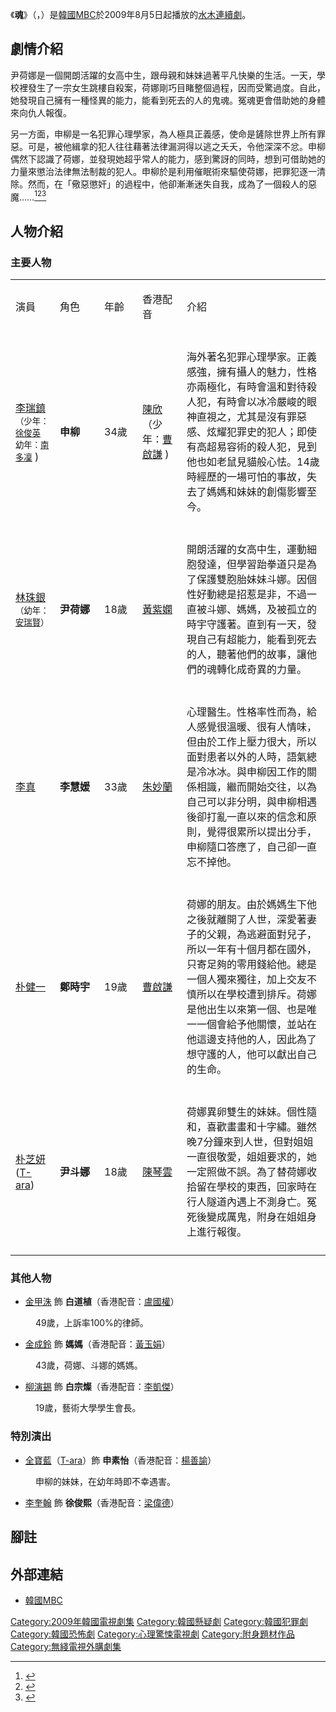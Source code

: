 {{Infobox Television
| show_name            = 魂
| original_name        = {{lang|ko|혼}}
| image                = [[File:Hon.jpg|250px]]
| caption             = 
| show_name_2 = 
| genre                = 
| format              = 
| creator             = 
| developer        = 
| writer               = [[仁恩雅|仁恩雅]]、[[高恩南|高恩南]]
| director           = [[金相浩_(導演)|金相浩]]、[[姜大善|姜大善]]
| creative_director    = 
| presenter            = 
| starring             = [[李瑞鎮|李瑞鎮]]、[[林珠銀|林珠銀]]、[[李真|李真]]<br />[[朴建日|朴建日]]、[[朴智妍_(1993年)|朴智妍]]
| slogan               =
| theme_music_composer = 
| opentheme            = 
| endtheme             = 
| composer             = 
| country              = {{KOR}}
| language             = [[韓語|韓語]]
| num_seasons          = <!-- or num_series -->
| num_episodes         = 10
| list_episodes        = 
| executive_producer   = 
| producer             = 
| location             = 
| runtime              = 約70分鐘（含廣告）
| company              = 
| distributor          = 
| channel              = [[文化廣播_(韓國)|MBC]]
| first_run            = {{KOR}}
| first_aired          = {{start date|2009|8|5}}
| last_aired           = {{end date|2009|9|3}}
| status               = 
| preceded_by          = [[Triple|Triple]]
| followed_by          = [[向大地頭球|向大地頭球]]
| related              = 
| website              = http://www.imbc.com/broad/tv/drama/hon/
| production_website   = 
}}

《'''魂'''》（{{lang-ko|'''혼'''}}，{{lang-en|'''Hon'''}}）是[[韓國|韓國]][[文化廣播_(韓國)|MBC]]於2009年8月5日起播放的[[MBC水木連續劇|水木連續劇]]。

== 劇情介紹 ==
尹荷娜是一個開朗活躍的女高中生，跟母親和妹妹過著平凡快樂的生活。一天，學校裡發生了一宗女生跳樓自殺案，荷娜剛巧目睹整個過程，因而受驚過度。自此，她發現自己擁有一種怪異的能力，能看到死去的人的鬼魂。冤魂更會借助她的身體來向仇人報復。

另一方面，申柳是一名犯罪心理學家，為人極具正義感，使命是鏟除世界上所有罪惡。可是，被他緝拿的犯人往往藉著法律漏洞得以逃之夭夭，令他深深不忿。申柳偶然下認識了荷娜，並發現她超乎常人的能力，感到驚訝的同時，想到可借助她的力量來懲治法律無法制裁的犯人。申柳於是利用催眠術來驅使荷娜，把罪犯逐一清除。然而，在「儆惡懲奸」的過程中，他卻漸漸迷失自我，成為了一個殺人的惡魔……<ref>{{cite web|url=http://www.yycaf.net/bbs/thread-190725-1-1.html|title=MBC《魂》|date=2009-07-26|accessdate=2011-06-25|archive-url=https://web.archive.org/web/20090801124353/http://www.yycaf.net/bbs/thread-190725-1-1.html|archive-date=2009-08-01|dead-url=yes}}</ref><ref>{{cite web|url=http://sherry.homin.com.tw/article.php/617|title=「韓劇」魂|accessdate=2011-07-25|deadurl=yes|archiveurl=https://web.archive.org/web/20120428213916/http://sherry.homin.com.tw/article.php/617|archivedate=2012-04-28}}</ref><ref>{{cite web|url=http://forum.tvb.com/viewtopic.php?f=281&t=83937|title=TVB無線劇集台韓劇 《魂》討論區|access-date=2011-11-02|archive-url=https://web.archive.org/web/20140201201813/http://forum.tvb.com/viewtopic.php?f=281&t=83937|archive-date=2014-02-01|dead-url=yes}}</ref>

== 人物介紹 ==
===主要人物===
{|class="wikitable" style="text-align:center"
|-style="background:#CCCCFF; color:#black; font-weight:bold" align="center"
| width="55"|演員 ||width="55"| 角色 ||width="45"| 年齡 ||width="55"| 香港配音 || 介紹 
|-
|-align=center
| [[李瑞鎮|李瑞鎮]] <br><small>（少年：[[徐俊英|徐俊英]]</small><br><small>幼年：[[南多凜|南多凜]]</small> )|| '''申柳''' || 34歲 ||[[陳欣_(配音員)|陳欣]]</small> （少年：[[曹啟謙|曹啟謙]]</small> )
|align=left| 海外著名犯罪心理學家。正義感強，擁有攝人的魅力，性格亦兩極化，有時會溫和對待殺人犯，有時會以冰冷嚴峻的眼神直視之，尤其是沒有罪惡感、炫耀犯罪史的犯人；即使有高超易容術的殺人犯，見到他也如老鼠見貓般心怯。14歲時經歷的一場可怕的事故，失去了媽媽和妹妹的創傷影響至今。
|-
|-align=center
|[[林珠銀|林珠銀]]<br><small>（幼年：[[安瑞賢|安瑞賢]]）</small> || '''尹荷娜''' || 18歲 ||[[黃紫嫻|黃紫嫻]]
|align=left| 開朗活躍的女高中生，運動細胞發達，但學習跆拳道只是為了保護雙胞胎妹妹斗娜。因個性好動總是招惹是非，不過一直被斗娜、媽媽，及被孤立的時宇守護著。直到有一天，發現自己有超能力，能看到死去的人，聽著他們的故事，讓他們的魂轉化成奇異的力量。
|-
|-align=center
| [[李真|李真]] || '''李慧媛''' || 33歲 ||[[朱妙蘭|朱妙蘭]]
|align=left| 心理醫生。性格率性而為，給人感覺很溫暖、很有人情味，但由於工作上壓力很大，所以面對患者以外的人時，語氣總是冷冰冰。與申柳因工作的關係相識，繼而開始交往，以為自己可以非分明，與申柳相遇後卻打亂一直以來的信念和原則，覺得很累所以提出分手，申柳隨口答應了，自己卻一直忘不掉他。
|-
|-align=center
| [[朴健一|朴健一]] || '''鄭時宇''' || 19歲 ||[[曹啟謙|曹啟謙]]
|align=left| 荷娜的朋友。由於媽媽生下他之後就離開了人世，深愛著妻子的父親，為逃避面對兒子，所以一年有十個月都在國外，只寄足夠的零用錢給他。總是一個人獨來獨往，加上交友不慎所以在學校遭到排斥。荷娜是他出生以來第一個、也是唯一一個會給予他關懷，並站在他這邊支持他的人，因此為了想守護的人，他可以獻出自己的生命。
|-
|-align=center
| [[朴芝妍|朴芝妍]]<br>([[T-ara|T-ara]]) || '''尹斗娜''' || 18歲 ||[[陳琴雲|陳琴雲]]
|align=left| 荷娜異卵雙生的妹妹。個性隨和，喜歡畫畫和十字繡。雖然晚7分鐘來到人世，但對姐姐一直很敬愛，姐姐要求的，她一定照做不誤。為了替荷娜收拾留在學校的東西，回家時在行人隧道內遇上不測身亡。冤死後變成厲鬼，附身在姐姐身上進行報復。
|-
|}

===其他人物===
*[[金甲洙|金甲洙]] 飾 '''白道植'''（香港配音：[[盧國權|盧國權]]）
:49歲，上訴率100%的律師。

*[[金成鈴|金成鈴]] 飾 '''媽媽'''（香港配音：[[黃玉娟|黃玉娟]]）
:43歲，荷娜、斗娜的媽媽。

*[[柳演錫|柳演錫]] 飾 '''白宗燦'''（香港配音：[[李凱傑|李凱傑]]）
:19歲，藝術大學學生會長。

===特別演出===
*[[全寶藍|全寶藍]]（[[T-ara|T-ara]]）飾 '''申素怡'''（香港配音：[[楊善諭|楊善諭]]）
:申柳的妹妹，在幼年時即不幸遇害。

*[[李奎翰|李奎翰]] 飾 '''徐俊熙'''（香港配音：[[梁偉德|梁偉德]]）

== 腳註 ==
{{reflist}}

== 外部連結 ==
*[http://www.imbc.com/broad/tv/drama/hon/ 韓國MBC] {{Wayback|url=http://www.imbc.com/broad/tv/drama/hon/ |date=20091228104259 }}{{ko}}

{{電視節目的變遷
|電視台= {{KOR}} [[文化廣播_(韓國)|MBC]]
|播放檔次= [[MBC水木迷你連續劇|水木劇]]
|節目名稱= 魂<br />（2009年8月5日 - 2009年9月3日）
|上一節目= [[Triple|Triple]]<br />（2009年6月10日 - 2009年7月30日）
|下一節目= [[向大地頭球|向大地頭球]]<br />（2009年9月9日 - 2009年11月4日）
}}
{{電視節目的變遷
|電視台= {{HK}} [[無綫劇集台|無綫劇集台]]
|播放檔次= 星期日15:00 - 17:30、21:00 - 23:30
|節目名稱= 魂<br/>（2010年2月28日 - 2010年3月28日）
|上一節目= [[Triple|冰舞飛揚]]<br/>（2010年1月3日 - 2010年2月21日）
|下一節目= [[意麵情迷|意麵情迷]]<br/>（2010年4月4日 - 2010年6月6日）
|2電視台= {{HK}} [[高清翡翠台|高清翡翠台]]
|2播放檔次= 星期日午夜連續劇
|2節目名稱= 魂<br/>（2011年6月5日 - 2011年8月7日）
|2上一節目= [[說客_(電視劇)|說客風暴]]<br/>（2010年12月12日 - 2011年5月29日）
|2下一節目= [[吞噬太陽|吞沒太陽]]<br/>（2011年8月14日 - 2011年11月6日）
}}
{{MBC水木迷你連續劇}}

{{DEFAULTSORT:Hon}}
[[Category:2009年韓國電視劇集|Category:2009年韓國電視劇集]]
[[Category:韓國懸疑劇|Category:韓國懸疑劇]]
[[Category:韓國犯罪劇|Category:韓國犯罪劇]]
[[Category:韓國恐怖劇|Category:韓國恐怖劇]]
[[Category:心理驚悚電視劇|Category:心理驚悚電視劇]]
[[Category:附身題材作品|Category:附身題材作品]]
[[Category:無綫電視外購劇集|Category:無綫電視外購劇集]]